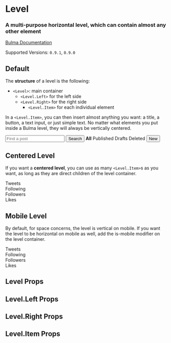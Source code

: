 

<Meta title="Layout/Level" component={Level} />

# Level

### A multi-purpose **horizontal level**, which can contain almost any other element

[Bulma Documentation](https://bulma.io/documentation/layout/level/)

Supported Versions: `0.9.1`, `0.9.0`

## Default

The **structure** of a level is the following:

- `<Level>`: main container
  - `<Level.Left>` for the left side
  - `<Level.Right>` for the right side
    - `<Level.Item>` for each individual element

In a `<Level.Item>`, you can then insert almost anything you want: a title, a button, a text input, or just simple text. No matter what elements you put inside a Bulma level, they will always be vertically centered.

<Canvas>
  <Story name="Default">
    <Level>
      <Level.Left>
        <Level.Item>
          <Title size="5" subtitle>
            <strong>123</strong> posts
          </Title>
        </Level.Item>
        <Level.Item>
          <Field addons>
            <Control>
              <Input placeholder="Find a post" />
            </Control>
            <Control>
              <Button>Search</Button>
            </Control>
          </Field>
        </Level.Item>
      </Level.Left>
      <Level.Right>
        <Level.Item><strong>All</strong></Level.Item>
        <Level.Item><a>Published</a></Level.Item>
        <Level.Item><a>Drafts</a></Level.Item>
        <Level.Item><a>Deleted</a></Level.Item>
        <Level.Item><Button color="success" link>New</Button></Level.Item>
      </Level.Right>
    </Level>
  </Story>
</Canvas>

## Centered Level

If you want a **centered level**, you can use as many `<Level.Item>`s as you want, as long as they are direct children of the level container.

<Canvas>
  <Story name="Centered">
    <Level>
      <Level.Item className="has-text-centered">
        <div>
          <Heading>Tweets</Heading>
          <Title>3,456</Title>
        </div>
      </Level.Item>
      <Level.Item className="has-text-centered">
        <div>
          <Heading>Following</Heading>
          <Title>123</Title>
        </div>
      </Level.Item>
      <Level.Item className="has-text-centered">
        <div>
          <Heading>Followers</Heading>
          <Title>456K</Title>
        </div>
      </Level.Item>
      <Level.Item className="has-text-centered">
        <div>
          <Heading>Likes</Heading>
          <Title>789</Title>
        </div>
      </Level.Item>
    </Level>
  </Story>
</Canvas>

## Mobile Level

By default, for space concerns, the level is vertical on mobile. If you want the level to be horizontal on mobile as well, add the is-mobile modifier on the level container.

<Canvas>
  <Story name="Mobile">
    <Level mobile>
      <Level.Item className="has-text-centered">
        <div>
          <Heading>Tweets</Heading>
          <Title>3,456</Title>
        </div>
      </Level.Item>
      <Level.Item className="has-text-centered">
        <div>
          <Heading>Following</Heading>
          <Title>123</Title>
        </div>
      </Level.Item>
      <Level.Item className="has-text-centered">
        <div>
          <Heading>Followers</Heading>
          <Title>456K</Title>
        </div>
      </Level.Item>
      <Level.Item className="has-text-centered">
        <div>
          <Heading>Likes</Heading>
          <Title>789</Title>
        </div>
      </Level.Item>
    </Level>
  </Story>
</Canvas>

## Level Props

<ArgsTable of={Level} />

## Level.Left Props

<ArgsTable of={Level.Left} />

## Level.Right Props

<ArgsTable of={Level.Right} />

## Level.Item Props

<ArgsTable of={Level.Item} />
